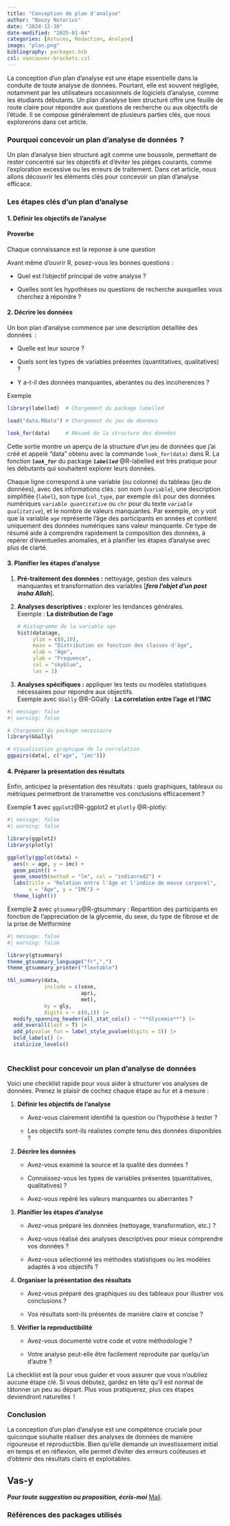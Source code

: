 ```yaml
---
title: "Conception de plan d'analyse"
author: "Boozy Notorius"
date: "2024-12-30"
date-modified: "2025-01-04"
categories: [Astuces, Redaction, Analyse]
image: "plan.png"
bibliography: packages.bib
csl: vancouver-brackets.csl
---
```


La conception d’un plan d’analyse est une étape essentielle dans la conduite de toute analyse de données. Pourtant, elle est souvent négligée, notamment par les utilisateurs occasionnels de logiciels d’analyse, comme les étudiants débutants. Un plan d’analyse bien structuré offre une feuille de route claire pour répondre aux questions de recherche ou aux objectifs de l’étude. Il se compose généralement de plusieurs parties clés, que nous explorerons dans cet article.

### **Pourquoi concevoir un plan d’analyse de données  ?**

Un plan d’analyse bien structuré agit comme une boussole, permettant de rester concentré sur les objectifs et d’éviter les pièges courants, comme l’exploration excessive ou les erreurs de traitement. Dans cet article, nous allons découvrir les éléments clés pour concevoir un plan d’analyse efficace.

### **Les étapes clés d’un plan d’analyse**

#### 1. **Définir les objectifs de l’analyse**

::: callout-tip
#### Proverbe

Chaque connaissance est la reponse à une question
:::

Avant même d’ouvrir R, posez-vous les bonnes questions :

-   Quel est l’objectif principal de votre analyse ?

-   Quelles sont les hypothèses ou questions de recherche auxquelles vous cherchez à répondre ?

#### 2. **Décrire les données**

Un bon plan d’analyse commence par une description détaillée des données  :

-   Quelle est leur source ?

-   Quels sont les types de variables présentes (quantitatives, qualitatives) ?

-   Y a-t-il des données manquantes, aberantes ou des incoherences ?

Exemple

```r
library(labelled)  # Chargement du package labelled

load("data.RData") # Chargement du jeu de données

look_for(data)     # Résumé de la structure des données
```

Cette sortie montre un aperçu de la structure d'un jeu de données que j'ai créé et appelé "data" obtenu avec la commande `look_for(data)` dans R. La fonction ***`look_for`*** du package ***`labelled`*** @R-labelled est très pratique pour les débutants qui souhaitent explorer leurs données.

Chaque ligne correspond à une variable (ou colonne) du tableau (jeu de données), avec des informations clés : son nom (`variable`), une description simplifiée (`label`), son type (`col_type`, par exemple `dbl` pour des données numériques *`variable quantitative`* ou `chr` pour du texte *`variable qualitative`*), et le nombre de valeurs manquantes. Par exemple, on y voit que la variable `age` représente l'âge des participants en années et contient uniquement des données numériques sans valeur manquante. Ce type de résumé aide à comprendre rapidement la composition des données, à repérer d'éventuelles anomalies, et à planifier les étapes d'analyse avec plus de clarté.

#### 3. **Planifier les étapes d’analyse**

1.  **Pré-traitement des données :** nettoyage, gestion des valeurs manquantes et transformation des variables \[***fera l'objet d'un post insha Allah***\].

2.  **Analyses descriptives :** explorer les tendances générales.\
    Exemple : **La distribution de l'age**

    ```r
    # Histogramme de la variable age
    hist(data$age,
         ylim = c(0,10),
         main = "Distribution en fonction des classes d'âge", 
         xlab = "Âge", 
         ylab = "Frequence",
         col = "skyblue",
         las = 1)
    ```

3.  **Analyses spécifiques :** appliquer les tests ou modèles statistiques nécessaires pour répondre aux objectifs.\
    Exemple avec `GGally` @R-GGally : **La correlation entre l'age et l'IMC**

```r
#| message: false
#| warning: false

# Chargement du package necessaire
library(GGally) 

# Visualisation graphique de la correlation
ggpairs(data[, c("age", "imc")])
```

#### 4. **Préparer la présentation des résultats**

Enfin, anticipez la présentation des résultats : quels graphiques, tableaux ou métriques permettront de transmettre vos conclusions efficacement ?

Exemple **1** avec `ggplot2`@R-ggplot2 et `plotly` @R-plotly:

```r
#| message: false
#| warning: false

library(ggplot2)
library(plotly)

ggplotly(ggplot(data) +
  aes(x = age, y = imc) +
  geom_point() +
  geom_smooth(method = "lm", col = "indianred2") +
  labs(title = "Relation entre l'âge et l'indice de masse corporel",
       x = "Âge", y = "IMC") +
  theme_light())

```

Exemple **2** avec `gtsummary`@R-gtsummary : Repartition des participants en fonction de l'appreciation de la glycemie, du sexe, du type de fibrose et de la prise de Metformine

```r

#| message: false
#| warning: false

library(gtsummary)
theme_gtsummary_language("fr",",")
theme_gtsummary_printer("flextable")

tbl_summary(data,
            include = c(sexe,
                        apri,
                        met),
            by = gly,
            digits = ~ c(0,1)) |>
  modify_spanning_header(all_stat_cols() ~ "**Glycemie**") |>
  add_overall(last = T) |>
  add_p(pvalue_fun = label_style_pvalue(digits = 3)) |>
  bold_labels() |>
  italicize_levels()
  
```

### **Checklist pour concevoir un plan d’analyse de données**

Voici une checklist rapide pour vous aider à structurer vos analyses de données. Prenez le plaisir de cochez chaque étape au fur et à mesure :

1.  **Définir les objectifs de l’analyse**

    -    Avez-vous clairement identifié la question ou l’hypothèse à tester ?

    -    Les objectifs sont-ils réalistes compte tenu des données disponibles ?

2.  **Décrire les données**

    -    Avez-vous examiné la source et la qualité des données ?

    -    Connaissez-vous les types de variables présentes (quantitatives, qualitatives) ?

    -    Avez-vous repéré les valeurs manquantes ou aberrantes ?

3.  **Planifier les étapes d’analyse**

    -    Avez-vous préparé les données (nettoyage, transformation, etc.) ?

    -    Avez-vous réalisé des analyses descriptives pour mieux comprendre vos données ?

    -    Avez-vous sélectionné les méthodes statistiques ou les modèles adaptés à vos objectifs ?

4.  **Organiser la présentation des résultats**

    -    Avez-vous préparé des graphiques ou des tableaux pour illustrer vos conclusions ?

    -    Vos résultats sont-ils présentés de manière claire et concise ?

5.  **Vérifier la reproductibilité**

    -    Avez-vous documenté votre code et votre méthodologie ?

    -    Votre analyse peut-elle être facilement reproduite par quelqu’un d’autre ?

La checklist est là pour vous guider et vous assurer que vous n’oubliez aucune étape clé. Si vous débutez, gardez en tête qu’il est normal de tâtonner un peu au départ. Plus vous pratiquerez, plus ces étapes deviendront naturelles  !

### **Conclusion**

La conception d’un plan d’analyse est une compétence cruciale pour quiconque souhaite réaliser des analyses de données de manière rigoureuse et reproductible. Bien qu’elle demande un investissement initial en temps et en réflexion, elle permet d’éviter des erreurs coûteuses et d’obtenir des résultats clairs et exploitables.

::: {.callout-tip appearance="simple"}
## Vas-y

***Pour toute suggestion ou proposition, écris-moi*** [Mail](mailto:mahamoud.koureichi@gmail.com).
:::

### Références des packages utilisés

